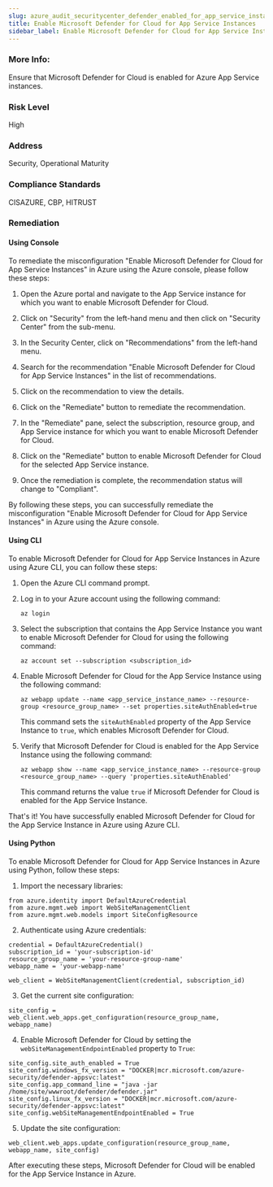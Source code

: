 ```yaml
---
slug: azure_audit_securitycenter_defender_enabled_for_app_service_instances
title: Enable Microsoft Defender for Cloud for App Service Instances
sidebar_label: Enable Microsoft Defender for Cloud for App Service Instances
---
```


### More Info:

Ensure that Microsoft Defender for Cloud is enabled for Azure App Service instances.

### Risk Level

High

### Address

Security, Operational Maturity

### Compliance Standards

CISAZURE, CBP, HITRUST
### Remediation

#### Using Console

To remediate the misconfiguration "Enable Microsoft Defender for Cloud for App Service Instances" in Azure using the Azure console, please follow these steps:

1. Open the Azure portal and navigate to the App Service instance for which you want to enable Microsoft Defender for Cloud.

2. Click on "Security" from the left-hand menu and then click on "Security Center" from the sub-menu.

3. In the Security Center, click on "Recommendations" from the left-hand menu.

4. Search for the recommendation "Enable Microsoft Defender for Cloud for App Service Instances" in the list of recommendations.

5. Click on the recommendation to view the details.

6. Click on the "Remediate" button to remediate the recommendation.

7. In the "Remediate" pane, select the subscription, resource group, and App Service instance for which you want to enable Microsoft Defender for Cloud.

8. Click on the "Remediate" button to enable Microsoft Defender for Cloud for the selected App Service instance.

9. Once the remediation is complete, the recommendation status will change to "Compliant".

By following these steps, you can successfully remediate the misconfiguration "Enable Microsoft Defender for Cloud for App Service Instances" in Azure using the Azure console.

#### Using CLI

To enable Microsoft Defender for Cloud for App Service Instances in Azure using Azure CLI, you can follow these steps:

1. Open the Azure CLI command prompt.

2. Log in to your Azure account using the following command:

   ```
   az login
   ```

3. Select the subscription that contains the App Service Instance you want to enable Microsoft Defender for Cloud for using the following command:

   ```
   az account set --subscription <subscription_id>
   ```

4. Enable Microsoft Defender for Cloud for the App Service Instance using the following command:

   ```
   az webapp update --name <app_service_instance_name> --resource-group <resource_group_name> --set properties.siteAuthEnabled=true
   ```

   This command sets the `siteAuthEnabled` property of the App Service Instance to `true`, which enables Microsoft Defender for Cloud.

5. Verify that Microsoft Defender for Cloud is enabled for the App Service Instance using the following command:

   ```
   az webapp show --name <app_service_instance_name> --resource-group <resource_group_name> --query 'properties.siteAuthEnabled'
   ```

   This command returns the value `true` if Microsoft Defender for Cloud is enabled for the App Service Instance.

That's it! You have successfully enabled Microsoft Defender for Cloud for the App Service Instance in Azure using Azure CLI.

#### Using Python

To enable Microsoft Defender for Cloud for App Service Instances in Azure using Python, follow these steps:

1. Import the necessary libraries:
```
from azure.identity import DefaultAzureCredential
from azure.mgmt.web import WebSiteManagementClient
from azure.mgmt.web.models import SiteConfigResource
```

2. Authenticate using Azure credentials:
```
credential = DefaultAzureCredential()
subscription_id = 'your-subscription-id'
resource_group_name = 'your-resource-group-name'
webapp_name = 'your-webapp-name'

web_client = WebSiteManagementClient(credential, subscription_id)
```

3. Get the current site configuration:
```
site_config = web_client.web_apps.get_configuration(resource_group_name, webapp_name)
```

4. Enable Microsoft Defender for Cloud by setting the `webSiteManagementEndpointEnabled` property to `True`:
```
site_config.site_auth_enabled = True
site_config.windows_fx_version = "DOCKER|mcr.microsoft.com/azure-security/defender-appsvc:latest"
site_config.app_command_line = "java -jar /home/site/wwwroot/defender/defender.jar"
site_config.linux_fx_version = "DOCKER|mcr.microsoft.com/azure-security/defender-appsvc:latest"
site_config.webSiteManagementEndpointEnabled = True
```

5. Update the site configuration:
```
web_client.web_apps.update_configuration(resource_group_name, webapp_name, site_config)
```

After executing these steps, Microsoft Defender for Cloud will be enabled for the App Service Instance in Azure.



